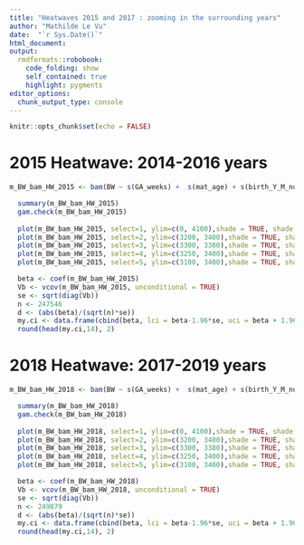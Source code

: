 ```yaml
---
title: "Heatwaves 2015 and 2017 : zooming in the surrounding years"
author: "Mathilde Le Vu"
date:  "`r Sys.Date()`"
html_document: 
output:
  rmdformats::robobook:
    code_folding: show
    self_contained: true
    highlight: pygments
editor_options: 
  chunk_output_type: console
---
```


```r
knitr::opts_chunk$set(echo = FALSE)
```

# 2015 Heatwave: 2014-2016 years
```r
m_BW_bam_HW_2015 <- bam(BW ~ s(GA_weeks) +  s(mat_age) + s(birth_Y_M_num) + s(mean_ssep2) + s(mean_Alt_mean2)+ parity_cat + sex + Urban3 + Language + mother_nationality_cat2 + civil_status3, data=bevn_eco_in7_2014_16) 

  summary(m_BW_bam_HW_2015)
  gam.check(m_BW_bam_HW_2015) 
  
  plot(m_BW_bam_HW_2015, select=1, ylim=c(0, 4100),shade = TRUE, shade.col = "lightblue",  shift = coef(m_BW_bam_HW_2015)[1])
  plot(m_BW_bam_HW_2015, select=2, ylim=c(3200, 3400),shade = TRUE, shade.col = "lightblue",  shift = coef(m_BW_bam_HW_2015)[1])
  plot(m_BW_bam_HW_2015, select=3, ylim=c(3300, 3380),shade = TRUE, shade.col = "lightblue",  shift = coef(m_BW_bam_HW_2015)[1],  xlab  = "85: 2014-01,                         95: 2014-11,                                 105: 2015-09,                       115: 2016-07")
  plot(m_BW_bam_HW_2015, select=4, ylim=c(3250, 3400),shade = TRUE, shade.col = "lightblue",  shift = coef(m_BW_bam_HW_2015)[1])
  plot(m_BW_bam_HW_2015, select=5, ylim=c(3100, 3400),shade = TRUE, shade.col = "lightblue",  shift = coef(m_BW_bam_HW_2015)[1])

  beta <- coef(m_BW_bam_HW_2015)
  Vb <- vcov(m_BW_bam_HW_2015, unconditional = TRUE)
  se <- sqrt(diag(Vb))
  n <- 247546
  d <- (abs(beta)/(sqrt(n)*se))
  my.ci <- data.frame(cbind(beta, lci = beta-1.96*se, uci = beta + 1.96*se, d))
  round(head(my.ci,14), 2) 
```

# 2018 Heatwave: 2017-2019 years

```r
m_BW_bam_HW_2018 <- bam(BW ~ s(GA_weeks) +  s(mat_age) + s(birth_Y_M_num) + s(mean_ssep2) + s(mean_Alt_mean2)+ parity_cat + sex + Urban3 + Language + mother_nationality_cat2 + civil_status3, data=bevn_eco_in7_2017_19) 

  summary(m_BW_bam_HW_2018)
  gam.check(m_BW_bam_HW_2018) 
  
  plot(m_BW_bam_HW_2018, select=1, ylim=c(0, 4100),shade = TRUE, shade.col = "lightblue",  shift = coef(m_BW_bam_HW_2018)[1])
  plot(m_BW_bam_HW_2018, select=2, ylim=c(3200, 3400),shade = TRUE, shade.col = "lightblue",  shift = coef(m_BW_bam_HW_2018)[1])
  plot(m_BW_bam_HW_2018, select=3, ylim=c(3300, 3380),shade = TRUE, shade.col = "lightblue",  shift = coef(m_BW_bam_HW_2018)[1],  xlab  = "121: 2017-01,                         130: 2017-10,                                 140: 2018-08,                       150: 2019-06")
  plot(m_BW_bam_HW_2018, select=4, ylim=c(3250, 3400),shade = TRUE, shade.col = "lightblue",  shift = coef(m_BW_bam_HW_2018)[1])
  plot(m_BW_bam_HW_2018, select=5, ylim=c(3100, 3400),shade = TRUE, shade.col = "lightblue",  shift = coef(m_BW_bam_HW_2018)[1])

  beta <- coef(m_BW_bam_HW_2018)
  Vb <- vcov(m_BW_bam_HW_2018, unconditional = TRUE)
  se <- sqrt(diag(Vb))
  n <- 249879
  d <- (abs(beta)/(sqrt(n)*se))
  my.ci <- data.frame(cbind(beta, lci = beta-1.96*se, uci = beta + 1.96*se, d))
  round(head(my.ci,14), 2) 
```
